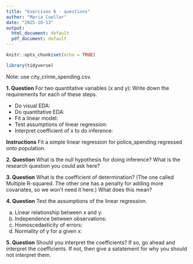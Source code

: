 ```yaml
---
title: "Exercises 6 - questions"
author: "Maria Cuellar"
date: "2025-10-13"
output:
  html_document: default
  pdf_document: default
---
```


```r
knitr::opts_chunk$set(echo = TRUE)
```

```r
library(tidyverse)
```

Note: use city_crime_spending.csv.


**1. Question** For two quantitative variables (x and y): Write down the requirements for each of these steps.

- Do visual EDA:
- Do quantitative EDA:
- Fit a linear model:
- Test assumptions of linear regression:
- Interpret coefficient of x to do inference:



**Instructions** Fit a simple linear regression for police_spending regressed onto population.

**2. Question** What is the null hypothesis for doing inference? What is the research question you could ask here?

**3. Question** What is the coefficient of determination? (The one called Multiple R-squared. The other one has a penalty for adding more covariates, so we won't need it here.) What does this mean?

**4. Question** Test the assumptions of the linear regression. 

a) Linear relationship between x and y:
b) Independence between observations:
c) Homoscedasticity of errors:
d) Normality of y for a given x: 


**5. Question** Should you interpret the coefficients? If so, go ahead and interpret the coefficients. If not, then give a satatement for why you should not interpret them.






